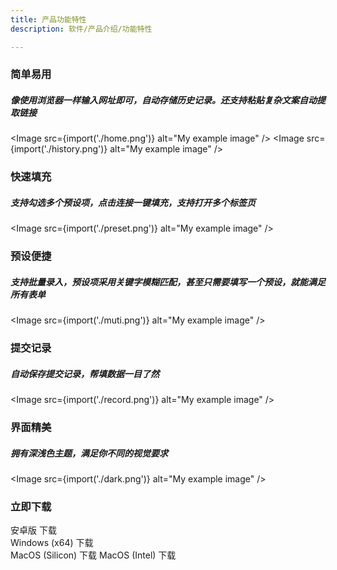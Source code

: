 ```yaml
---
title: 产品功能特性
description: 软件/产品介绍/功能特性

---
```





### 简单易用
##### 像使用浏览器一样输入网址即可，自动存储历史记录。还支持粘贴复杂文案自动提取链接
<Image src={import('./home.png')} alt="My example image" />
<Image src={import('./history.png')} alt="My example image" />

### 快速填充
##### 支持勾选多个预设项，点击连接一键填充，支持打开多个标签页
<Image src={import('./preset.png')} alt="My example image" />

### 预设便捷
##### 支持批量录入，预设项采用关键字模糊匹配，甚至只需要填写一个预设，就能满足所有表单
<Image src={import('./muti.png')} alt="My example image" />

### 提交记录
##### 自动保存提交记录，帮填数据一目了然
<Image src={import('./record.png')} alt="My example image" />

### 界面精美
##### 拥有深浅色主题，满足你不同的视觉要求
<Image src={import('./dark.png')} alt="My example image" />

### 立即下载

<LinkButton href="/download/qingyi-1.0.5.apk" download="qingyi-1.0.5.apk">安卓版 下载</LinkButton><br/>
<LinkButton href="/download/qingyi-1.0.6.exe" icon="seti:windows" download="qingyi-1.0.6.exe">Windows (x64) 下载</LinkButton><br/>
<LinkButton href="/download/qingyi-1.0.6.dmg" icon="apple" download="qingyi-1.0.6.dmg">MacOS (Silicon) 下载</LinkButton>
<LinkButton href="/download/qingyi-1.0.6-intel.dmg" icon="apple" download="qingyi-1.0.6-intel.dmg">MacOS (Intel) 下载</LinkButton>
